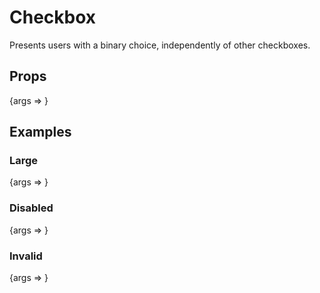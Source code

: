 
<Meta title="Checkbox" component={Checkbox} />

# Checkbox

Presents users with a binary choice, independently of other checkboxes.

## Props

<Canvas>
	<Story
		args={{
			children: 'You must check this box to continue',
		}}
		name="Default"
	>
		{args => <Checkbox {...args} />}
	</Story>
</Canvas>

<ArgsTable story="Default" />

## Examples

### Large

<Canvas>
	<Story
		args={{
			children: 'You must check this box to continue',
			size: 'large',
		}}
		name="Large"
	>
		{args => <Checkbox {...args} />}
	</Story>
</Canvas>

### Disabled

<Canvas>
	<Story
		args={{
			children: 'You must check this box to continue',
			disabled: true,
		}}
		name="Disabled"
	>
		{args => <Checkbox {...args} />}
	</Story>
</Canvas>

### Invalid

<Canvas>
	<Story
		args={{
			children: 'You must check this box to continue',
			invalid: true,
		}}
		name="Invalid"
	>
		{args => <Checkbox {...args} />}
	</Story>
</Canvas>
